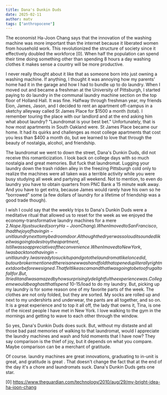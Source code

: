 ```yaml
---
title: Dana's Dunkin Duds
date: 2025-02-11
author: matv
tags: ["anthropocene"]
---
```


The economist Ha-Joon Chang says that the innovation of the washing machine was more important than the internet because it liberated women from household work. This revolutionized the structure of society since it effectively doubled the workforce [0]. When half the population can spend their time doing something other than spending 8 hours a day washing clothes it makes sense a country will be more productive.

I never really thought about it like that as someone born into just owning a washing machine. If anything, I thought it was annoying how my parents' home had it in the garage and how I had to bundle up to do laundry. When I moved out and became a freshman at the University of Pittsburgh, I started paying to do laundry in the communal laundry machine section on the top floor of Holland Hall. It was fine. Halfway through freshman year, my friends Eion, James, Jason, and I decided to rent an apartment off-campus in a sketchy alleyway called St James Place for $1500 a month (total). I remember touring the place with our landlord and at the end asking him what about laundry? "Laundromat is your best bet." Unfortunately, that is how most apartments in South Oakland were. St James Place became our home. It had its quirks and challenges as most college apartments that cost you less than $400 a month do, but we learned to love that through the beauty of nostalgia, alcohol, and friendship.

The laundromat we went to  down the street, Dana's Dunkin Duds, did not receive this romanticization. I look back on college days with so much nostalgia and great memories. But fuck that laundromat. Lugging your laundry down the trash ridden alley in the freezing Pittsburgh cold only to realize the machines were all taken was a terrible activity while you were busy studying all week and partying all weekend. Not to mention, to even do laundry you have to obtain quarters from PNC Bank a 15 minute walk away. And you have to get extra, because James would rarely have his own so he "borrowed" some (a few dollars of laundry for a lifetime of friendship was a good trade though).

I wish I could say that the weekly trips to Dana's Dunkin Duds were a meditative ritual that allowed us to reset for the week as we enjoyed the economy-transformative laundry machines for a mere $2. Nope. It just sucked (sorry Ha-Joon Chang). When I moved to San Francisco, I had the joy of having in-unit laundry next to my bedroom door. Although the dryer was so loud it sounded like it was going to destroy the apartment, I still was so appreciative of the convenience. When I moved to New York, I was back to not having in-unit laundry. I was ready to suck it up and go to the laundromat like I once did, but our broker mentioned there is a new wash and fold that opened up literally right next door before we signed. That felt like a scam and that I was going to be too frugal to fall for. But, I tried it and I was amazed by how surprisingly delightful the experience was. College me would be aghast that I spend ~$10-15/load to do my laundry. But, picking up my laundry is for some reason one of my favorite parts of the week. The clothes are not only folded, but they are sorted. My socks are rolled up and next to my undershirts and underwear, the pants are all together, and so on. It is a great experience and to top it all off, the lady that owns it, Tina, is one of the nicest people I have met in New York. I love walking to the gym in the mornings and getting to wave to each other through the window.

So yes, Dana's Dunkin Duds does suck. But, without my distaste and all those bad past memories of walking to that laundromat, would I appreciate the laundry machines and wash and fold moments that I have now? They say comparison is the thief of joy, but it depends on what you compare. Maybe comparison can be a merchant of gratitude.

Of course. laundry machines are great innovations, graduating to in-unit is great, and gratitude is great . That doesn't change the fact that at the end of the day it's a chore and laundromats suck. Dana's Dunkin Duds gets one star.

[0] https://www.theguardian.com/technology/2010/aug/29/my-bright-idea-ha-joon-chang